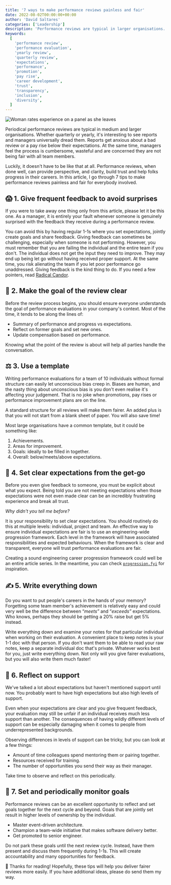 ```yaml
---
title: '7 ways to make performance reviews painless and fair'
date: 2022-08-02T00:00:00+00:00
author: 'David Saltares'
categories: ['Leadership']
description: 'Performance reviews are typical in larger organisations. Reports get anxious about a bad review or a pay rise below their expectations. Managers feel the process is cumbersome, wasteful and are concerned they are not being fair with all team members. In this article, I go through 7 tips to make performance reviews painless and fair for everybody involved.'
keywords:
  [
    'performance review',
    'performance evaluation',
    'yearly review',
    'quarterly review',
    'expectations',
    'performance',
    'promotion',
    'pay rise',
    'career development',
    'trust',
    'transparency',
    'inclusion',
    'diversity',
  ]
---
```


![Woman rates experience on a panel as she leaves](/img/woman-leaves-feedback.jpg 'By Celpax on Unsplash')

Periodical performance reviews are typical in medium and larger organisations. Whether quarterly or yearly, it's interesting to see reports and managers universally dread them. Reports get anxious about a bad review or a pay rise below their expectations. At the same time, managers feel the process is cumbersome, wasteful and are concerned they are not being fair with all team members.

Luckily, it doesn't have to be like that at all. Performance reviews, when done well, can provide perspective, and clarity, build trust and help folks progress in their careers. In this article, I go through 7 tips to make performance reviews painless and fair for everybody involved.

## 😱 1. Give frequent feedback to avoid surprises

If you were to take away one thing only from this article, please let it be this one. As a manager, it is entirely your fault whenever someone is genuinely surprised with the feedback they receive during a performance review.

You can avoid this by having regular 1-1s where you set expectations, jointly create goals and share feedback. Giving feedback can sometimes be challenging, especially when someone is not performing. However, you must remember that you are failing the individual and the entire team if you don't. The individual does not get the input they need to improve. They may end up being let go without having received proper support. At the same time, you risk alienating the team if you let poor performance go unaddressed. Giving feedback is the kind thing to do. If you need a few pointers, read [Radical Candor](https://www.radicalcandor.com/).

## 🎯 2. Make the goal of the review clear

Before the review process begins, you should ensure everyone understands the goal of performance evaluations in your company's context. Most of the time, it tends to be along the lines of:

- Summary of performance and progress vs expectations.
- Reflect on former goals and set new ones.
- Update compensation based on performance.

Knowing what the point of the review is about will help all parties handle the conversation.

## ⚖️ 3. Use a template

Writing performance evaluations for a team of 10 individuals without formal structure can easily let unconscious bias creep in. Biases are human, and the nasty thing about unconscious bias is you don't even realise it's affecting your judgement. That is no joke when promotions, pay rises or performance improvement plans are on the line.

A standard structure for all reviews will make them fairer. An added plus is that you will not start from a blank sheet of paper. You will also save time!

Most large organisations have a common template, but it could be something like:

1. Achievements.
2. Areas for improvement.
3. Goals: ideally to be filled in together.
4. Overall: below/meets/above expectations.

## 🔮 4. Set clear expectations from the get-go

Before you even give feedback to someone, you must be explicit about what you expect. Being told you are not meeting expectations when those expectations were not even made clear can be an incredibly frustrating experience and break all trust.

_Why didn't you tell me before?_

It is your responsibility to set clear expectations. You should routinely do this at multiple levels: individual, project and team. An effective way to ensure individual expectations are fair is to use an engineering-wide progression framework. Each level in the framework will have associated responsibilities and expected behaviours. When the framework is clear and transparent, everyone will trust performance evaluations are fair.

Creating a sound engineering career progression framework could well be an entire article series. In the meantime, you can check [`progression.fyi`](http://progression.fyi) for inspiration.

## ✍️ 5. Write everything down

Do you want to put people's careers in the hands of your memory? Forgetting some team member's achievement is relatively easy and could very well be the difference between “_meets”_ and “_exceeds”_ expectations. Who knows, perhaps they should be getting a 20% raise but get 5% instead.

Write everything down and examine your notes for that particular individual when working on their evaluation. A convenient place to keep notes is your 1-1 doc with that person. If you don't want them to be able to read your raw notes, keep a separate individual doc that's private. Whatever works best for you, just write everything down. Not only will you give fairer evaluations, but you will also write them much faster!

## 🤗 6. Reflect on support

We've talked a lot about expectations but haven't mentioned support until now. You probably want to have high expectations but also high levels of support.

Even when your expectations are clear and you give frequent feedback, your evaluation may still be unfair if an individual receives much less support than another. The consequences of having wildly different levels of support can be especially damaging when it comes to people from underrepresented backgrounds.

Observing differences in levels of support can be tricky, but you can look at a few things:

- Amount of time colleagues spend mentoring them or pairing together.
- Resources received for training.
- The number of opportunities you send their way as their manager.

Take time to observe and reflect on this periodically.

## 🏁 7. Set and periodically monitor goals

Performance reviews can be an excellent opportunity to reflect and set goals together for the next cycle and beyond. Goals that are jointly set result in higher levels of ownership by the individual.

- Master event-driven architecture.
- Champion a team-wide initiative that makes software delivery better.
- Get promoted to senior engineer.

Do not park these goals until the next review cycle. Instead, have them present and discuss them frequently during 1-1s. This will create accountability and many opportunities for feedback.

🙌 Thanks for reading! Hopefully, these tips will help you deliver fairer reviews more easily. If you have additional ideas, please do send them my way.
